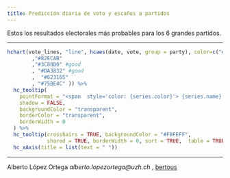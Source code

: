 ```yaml
---
title: Predicción diaria de voto y escaños a partidos
---
```


Estos los resultados electorales más probables para los 6 grandes partidos.

_________________

```r

hchart(vote_lines, "line", hcaes(date, vote, group = party), color=c("#E75D29" #good
        ,"#82ECAB"
        ,"#3C88D0" #good
        , "#DA3832" #good
        ,  "#623165"
        , "#75BE4C" )) %>% 
  hc_tooltip(
    pointFormat = "<span  style='color: {series.color}'> {series.name} <b>{point.y}</b><br/>(Escaños:{point.seats})</span>",
    shadow = FALSE,
    backgroundColor = "transparent",
    borderColor = "transparent",
    borderWidth = 0
  ) %>% 
  hc_tooltip(crosshairs = TRUE, backgroundColor = "#FBFEFF",
             shared = TRUE, borderWidth = 0, sort = TRUE,  table = TRUE) %>% 
  hc_xAxis(title = list(text = " "))
```

_____

Alberto López Ortega _alberto.lopezortega@uzh.ch_ , [bertous](https://twitter.com/bertous)


